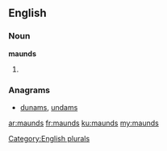 ==English==

===Noun===
'''maunds'''

# {{plural of|maund}}

===Anagrams===
* [[dunams#English|dunams]], [[undams#English|undams]]

[[Category:English plurals]]

[[ar:maunds]]
[[fr:maunds]]
[[ku:maunds]]
[[my:maunds]]